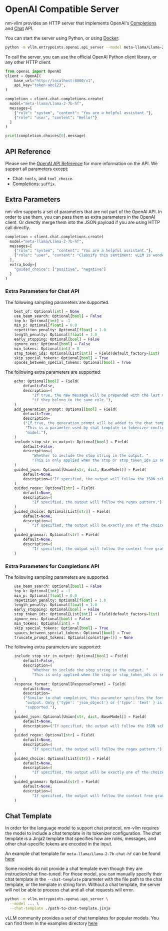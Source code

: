 # OpenAI Compatible Server

nm-vllm provides an HTTP server that implements OpenAI's [Completions](https://platform.openai.com/docs/api-reference/completions) and [Chat](https://platform.openai.com/docs/api-reference/chat) API.

You can start the server using Python, or using [Docker](./deploying_with_docker):
```bash
python -m vllm.entrypoints.openai.api_server --model meta-llama/Llama-2-7b-hf --dtype float32 --api-key token-abc123
```

To call the server, you can use the official OpenAI Python client library, or any other HTTP client.
```python
from openai import OpenAI
client = OpenAI(
    base_url="http://localhost:8000/v1",
    api_key="token-abc123",
)

completion = client.chat.completions.create(
  model="meta-llama/Llama-2-7b-hf",
  messages=[
    {"role": "system", "content": "You are a helpful assistant."},
    {"role": "user", "content": "Hello!"}
  ]
)

print(completion.choices[0].message)
```

## API Reference
Please see the [OpenAI API Reference](https://platform.openai.com/docs/api-reference) for more information on the API. We support all parameters except:
- Chat: `tools`, and `tool_choice`.
- Completions: `suffix`.

## Extra Parameters
nm-vllm supports a set of parameters that are not part of the OpenAI API.
In order to use them, you can pass them as extra parameters in the OpenAI client.
Or directly merge them into the JSON payload if you are using HTTP call directly.

```python
completion = client.chat.completions.create(
  model="meta-llama/Llama-2-7b-hf",
  messages=[
    {"role": "system", "content": "You are a helpful assistant."},
    {"role": "user", "content": "Classify this sentiment: vLLM is wonderful!"}
  ],
  extra_body={
    "guided_choice": ["positive", "negative"]
  }
)
```

### Extra Parameters for Chat API
The following sampling parameters are supported.

```python
    best_of: Optional[int] = None
    use_beam_search: Optional[bool] = False
    top_k: Optional[int] = -1
    min_p: Optional[float] = 0.0
    repetition_penalty: Optional[float] = 1.0
    length_penalty: Optional[float] = 1.0
    early_stopping: Optional[bool] = False
    ignore_eos: Optional[bool] = False
    min_tokens: Optional[int] = 0
    stop_token_ids: Optional[List[int]] = Field(default_factory=list)
    skip_special_tokens: Optional[bool] = True
    spaces_between_special_tokens: Optional[bool] = True
```

The following extra parameters are supported:

```python
    echo: Optional[bool] = Field(
        default=False,
        description=(
            "If true, the new message will be prepended with the last message "
            "if they belong to the same role."),
    )
    add_generation_prompt: Optional[bool] = Field(
        default=True,
        description=
        ("If true, the generation prompt will be added to the chat template. "
         "This is a parameter used by chat template in tokenizer config of the "
         "model."),
    )
    include_stop_str_in_output: Optional[bool] = Field(
        default=False,
        description=(
            "Whether to include the stop string in the output. "
            "This is only applied when the stop or stop_token_ids is set."),
    )
    guided_json: Optional[Union[str, dict, BaseModel]] = Field(
        default=None,
        description=("If specified, the output will follow the JSON schema."),
    )
    guided_regex: Optional[str] = Field(
        default=None,
        description=(
            "If specified, the output will follow the regex pattern."),
    )
    guided_choice: Optional[List[str]] = Field(
        default=None,
        description=(
            "If specified, the output will be exactly one of the choices."),
    )
    guided_grammar: Optional[str] = Field(
        default=None,
        description=(
            "If specified, the output will follow the context free grammar."),
    )
```

### Extra Parameters for Completions API
The following sampling parameters are supported.

```python
    use_beam_search: Optional[bool] = False
    top_k: Optional[int] = -1
    min_p: Optional[float] = 0.0
    repetition_penalty: Optional[float] = 1.0
    length_penalty: Optional[float] = 1.0
    early_stopping: Optional[bool] = False
    stop_token_ids: Optional[List[int]] = Field(default_factory=list)
    ignore_eos: Optional[bool] = False
    min_tokens: Optional[int] = 0
    skip_special_tokens: Optional[bool] = True
    spaces_between_special_tokens: Optional[bool] = True
    truncate_prompt_tokens: Optional[conint(ge=1)] = None
```

The following extra parameters are supported:

```python
    include_stop_str_in_output: Optional[bool] = Field(
        default=False,
        description=(
            "Whether to include the stop string in the output. "
            "This is only applied when the stop or stop_token_ids is set."),
    )
    response_format: Optional[ResponseFormat] = Field(
        default=None,
        description=
        ("Similar to chat completion, this parameter specifies the format of "
         "output. Only {'type': 'json_object'} or {'type': 'text' } is "
         "supported."),
    )
    guided_json: Optional[Union[str, dict, BaseModel]] = Field(
        default=None,
        description=("If specified, the output will follow the JSON schema."),
    )
    guided_regex: Optional[str] = Field(
        default=None,
        description=(
            "If specified, the output will follow the regex pattern."),
    )
    guided_choice: Optional[List[str]] = Field(
        default=None,
        description=(
            "If specified, the output will be exactly one of the choices."),
    )
    guided_grammar: Optional[str] = Field(
        default=None,
        description=(
            "If specified, the output will follow the context free grammar."),
    )
```

## Chat Template

In order for the language model to support chat protocol, nm-vllm requires the model to include
a chat template in its tokenizer configuration. The chat template is a Jinja2 template that
specifies how are roles, messages, and other chat-specific tokens are encoded in the input.

An example chat template for `meta-llama/Llama-2-7b-chat-hf` can be found [here](https://huggingface.co/meta-llama/Llama-2-7b-chat-hf/blob/09bd0f49e16738cdfaa6e615203e126038736eb0/tokenizer_config.json#L12)

Some models do not provide a chat template even though they are instruction/chat fine-tuned. For those model,
you can manually specify their chat template in the `--chat-template` parameter with the file path to the chat
template, or the template in string form. Without a chat template, the server will not be able to process chat
and all chat requests will error.

```bash
python -m vllm.entrypoints.openai.api_server \
  --model ... \
  --chat-template ./path-to-chat-template.jinja
```

vLLM community provides a set of chat templates for popular models. You can find them in the examples
directory [here](https://github.com/vllm-project/vllm/tree/main/examples/)
